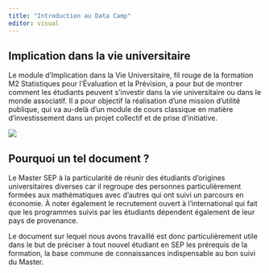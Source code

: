 ```yaml
---
title: "Introduction au Data Camp"
editor: visual
---
```


## Implication dans la vie universitaire

Le module d'Implication dans la Vie Universitaire, fil rouge de la formation M2 Statistiques pour l'Évaluation et la Prévision, a pour but de montrer comment les étudiants peuvent s'investir dans la vie universitaire ou dans le monde associatif. Il a pour objectif la réalisation d'une mission d'utilité publique, qui va au-delà d'un module de cours classique en matière d'investissement dans un projet collectif et de prise d'initiative.

![](images/ATA%20CAMP.png){fig-align="center"}

## Pourquoi un tel document ?

Le Master SEP à la particularité de réunir des étudiants d'origines universitaires diverses car il regroupe des personnes particulièrement formées aux mathématiques avec d'autres qui ont suivi un parcours en économie. À noter également le recrutement ouvert à l'international qui fait que les programmes suivis par les étudiants dépendent également de leur pays de provenance.

Le document sur lequel nous avons travaillé est donc particulièrement utile dans le but de préciser à tout nouvel étudiant en SEP les prérequis de la formation, la base commune de connaissances indispensable au bon suivi du Master.
